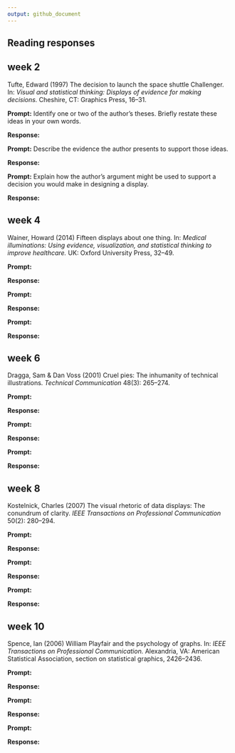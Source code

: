 ```yaml
---
output: github_document
---
```


## Reading responses


## week 2

Tufte, Edward (1997) The decision to launch the space shuttle Challenger. In: *Visual and statistical thinking: Displays of evidence for making decisions.* Cheshire, CT: Graphics Press, 16--31.


**Prompt:** Identify one or two of the author's theses. Briefly restate these
ideas in your own words.


**Response:** 


**Prompt:** Describe the evidence the author presents to support those ideas.


**Response:**  


**Prompt:** Explain how the author’s argument might be used to support a decision you would make in designing a display. 


**Response:** 



## week 4

Wainer, Howard (2014) Fifteen displays about one thing. In: *Medical illuminations: Using evidence, visualization, and statistical thinking to improve healthcare.* UK: Oxford University Press, 32--49.

**Prompt:** 


**Response:** 


**Prompt:** 


**Response:**  


**Prompt:**  


**Response:** 





## week 6

Dragga, Sam & Dan Voss (2001) Cruel pies: The inhumanity of technical illustrations. *Technical Communication* 48(3): 265--274.

**Prompt:** 


**Response:** 


**Prompt:** 


**Response:**  


**Prompt:**  


**Response:** 




## week 8

Kostelnick, Charles (2007) The visual rhetoric of data displays: The conundrum of clarity. *IEEE Transactions on Professional Communication* 50(2): 280--294.

**Prompt:** 


**Response:** 


**Prompt:** 


**Response:**  


**Prompt:**  


**Response:** 





## week 10

Spence, Ian (2006) William Playfair and the psychology of graphs. In: *IEEE Transactions on Professional Communication.* Alexandria, VA: American Statistical Association, section on statistical graphics, 2426--2436.

**Prompt:** 


**Response:** 


**Prompt:** 


**Response:**  


**Prompt:**  


**Response:** 




